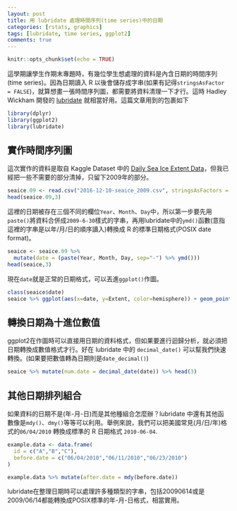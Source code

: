 ```yaml
---
layout: post
title: 用 lubridate 處理時間序列(time series)中的日期
categories: [rstats, graphics]
tags: [lubridate, time series, ggplot2]
comments: true
---
```


```r
knitr::opts_chunk$set(echo = TRUE)
```

這學期讓學生作期末專題時，有幾位學生想處理的資料是內含日期的時間序列(time series)。因為日期讀入 R 以後會儲存成字串(如果有記得`stringsAsFactor = FALSE`)，就算想畫一張時間序列圖，都需要將資料清理一下才行。這時 Hadley Wickham 開發的 [lubridate](https://cran.r-project.org/web/packages/lubridate/vignettes/lubridate.html) 就相當好用。這篇文章用到的包裹如下

```r
library(dplyr)
library(ggplot2)
library(lubridate)
```

## 實作時間序列圖

這次實作的資料是取自 Kaggle Dataset 中的 [Daily Sea Ice Extent Data](https://www.kaggle.com/nsidcorg/daily-sea-ice-extent-data)，但我已經把一些不需要的部分清掉，只留下2009年的部分。

```r
seaice.09 <- read.csv("2016-12-10-seaice_2009.csv", stringsAsFactors = FALSE) %>% select(-Missing)
head(seaice.09,3)
```

這裡的日期被存在三個不同的欄位`Year`、`Month`、`Day`中，所以第一步要先用`paste()`將資料合併成`2009-6-30`樣式的字串，再用lubridate中的`ymd()`函數(意指這裡的字串是以年/月/日的順序讀入)轉換成 R 的標準日期格式(POSIX date format)。

```r
seaice <- seaice.09 %>% 
  mutate(date = (paste(Year, Month, Day, sep="-") %>% ymd()))
head(seaice,3)
```
現在`date`就是正常的日期格式，可以丟進`ggplot()`作圖。
```r
class(seaice$date)
seaice %>% ggplot(aes(x=date, y=Extent, color=hemisphere)) + geom_point()
```

## 轉換日期為十進位數值

ggplot2在作圖時可以直接用日期的資料格式，但如果要進行迴歸分析，就必須把日期轉換成數值格式才行。好在 lubridate 中的 `decimal_date()` 可以幫我們快速轉換。(如果要把數值轉為日期則是`date_decimal()`)

```r
seaice %>% mutate(num.date = decimal_date(date)) %>% head(3)
```

## 其他日期排列組合

如果資料的日期不是(年-月-日)而是其他種組合怎麼辦？lubridate 中還有其他函數像是`mdy()`、`dmy()`等等可以利用。舉例來說，我們可以把美國常見(月/日/年)格式的`06/04/2010` 轉換成標準的 R 日期格式 `2010-06-04`.

```r
example.data <- data.frame(
  id = c("A","B","C"),
  before.date = c("06/04/2010","06/11/2010","06/23/2010")
)

example.data %>% mutate(after.date = mdy(before.date))
```

lubridate在整理日期時可以處理許多種類型的字串，包括20090614或是2009/06/14都能轉換成POSIX標準的年-月-日格式，相當實用。
